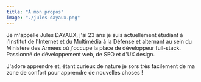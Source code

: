 ```yaml
---
title: "À mon propos"
image: "./jules-dayaux.png"
---
```



Je m'appelle Jules DAYAUX, j'ai 23 ans je suis actuellement étudiant à l'Institut de l'Internet et du Multimédia à la Défense et alternant au sein du Ministère des Armées où j'occupe la place de développeur full-stack.
Passionné de développement web, de SEO et d'UX design.

J'adore apprendre et, étant curieux de nature je sors très facilement de ma zone de confort pour apprendre de nouvelles choses !


